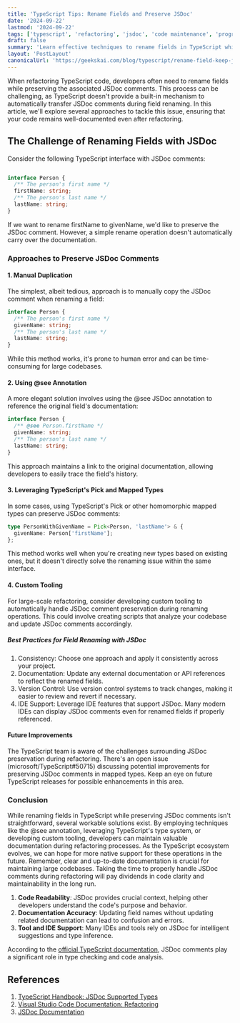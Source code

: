 ```yaml
---
title: 'TypeScript Tips: Rename Fields and Preserve JSDoc'
date: '2024-09-22'
lastmod: '2024-09-22'
tags: ['typescript', 'refactoring', 'jsdoc', 'code maintenance', 'programming']
draft: false
summary: 'Learn effective techniques to rename fields in TypeScript while maintaining valuable JSDoc comments, ensuring code clarity and preserving documentation integrity.'
layout: 'PostLayout'
canonicalUrl: 'https://geekskai.com/blog/typescript/rename-field-keep-jsdoc-typescript/'
---
```


When refactoring TypeScript code, developers often need to rename fields while preserving the associated JSDoc comments. This process can be challenging, as TypeScript doesn't provide a built-in mechanism to automatically transfer JSDoc comments during field renaming. In this article, we'll explore several approaches to tackle this issue, ensuring that your code remains well-documented even after refactoring.
## The Challenge of Renaming Fields with JSDoc


Consider the following TypeScript interface with JSDoc comments:

```typescript

interface Person {
  /** The person's first name */
  firstName: string;
  /** The person's last name */
  lastName: string;
}
```

If we want to rename firstName to givenName, we'd like to preserve the JSDoc comment. However, a simple rename operation doesn't automatically carry over the documentation.

### Approaches to Preserve JSDoc Comments

#### 1. Manual Duplication
The simplest, albeit tedious, approach is to manually copy the JSDoc comment when renaming a field:

```typescript
interface Person {
  /** The person's first name */
  givenName: string;
  /** The person's last name */
  lastName: string;
}

```

While this method works, it's prone to human error and can be time-consuming for large codebases.


#### 2. Using @see Annotation

A more elegant solution involves using the @see JSDoc annotation to reference the original field's documentation:

```typescript
interface Person {
  /** @see Person.firstName */
  givenName: string;
  /** The person's last name */
  lastName: string;
}
```
This approach maintains a link to the original documentation, allowing developers to easily trace the field's history.

#### 3. Leveraging TypeScript's Pick and Mapped Types

In some cases, using TypeScript's Pick or other homomorphic mapped types can preserve JSDoc comments:

```typescript
type PersonWithGivenName = Pick<Person, 'lastName'> & {
  givenName: Person['firstName'];
};
```

This method works well when you're creating new types based on existing ones, but it doesn't directly solve the renaming issue within the same interface.

#### 4. Custom Tooling

For large-scale refactoring, consider developing custom tooling to automatically handle JSDoc comment preservation during renaming operations. This could involve creating scripts that analyze your codebase and update JSDoc comments accordingly.

##### Best Practices for Field Renaming with JSDoc

1. Consistency: Choose one approach and apply it consistently across your project.
2. Documentation: Update any external documentation or API references to reflect the renamed fields.
3. Version Control: Use version control systems to track changes, making it easier to review and revert if necessary.
4. IDE Support: Leverage IDE features that support JSDoc. Many modern IDEs can display JSDoc comments even for renamed fields if properly referenced.

#### Future Improvements
The TypeScript team is aware of the challenges surrounding JSDoc preservation during refactoring. There's an open issue (microsoft/TypeScript#50715) discussing potential improvements for preserving JSDoc comments in mapped types. Keep an eye on future TypeScript releases for possible enhancements in this area.


### Conclusion
While renaming fields in TypeScript while preserving JSDoc comments isn't straightforward, several workable solutions exist. By employing techniques like the @see annotation, leveraging TypeScript's type system, or developing custom tooling, developers can maintain valuable documentation during refactoring processes. As the TypeScript ecosystem evolves, we can hope for more native support for these operations in the future.
Remember, clear and up-to-date documentation is crucial for maintaining large codebases. Taking the time to properly handle JSDoc comments during refactoring will pay dividends in code clarity and maintainability in the long run.


1. **Code Readability**: JSDoc provides crucial context, helping other developers understand the code's purpose and behavior.
2. **Documentation Accuracy**: Updating field names without updating related documentation can lead to confusion and errors.
3. **Tool and IDE Support**: Many IDEs and tools rely on JSDoc for intelligent suggestions and type inference.

According to the [official TypeScript documentation](https://www.typescriptlang.org/docs/handbook/jsdoc-supported-types.html), JSDoc comments play a significant role in type checking and code analysis.


## References

1. [TypeScript Handbook: JSDoc Supported Types](https://www.typescriptlang.org/docs/handbook/jsdoc-supported-types.html)
2. [Visual Studio Code Documentation: Refactoring](https://code.visualstudio.com/docs/editor/refactoring)
3. [JSDoc Documentation](https://jsdoc.app/)
